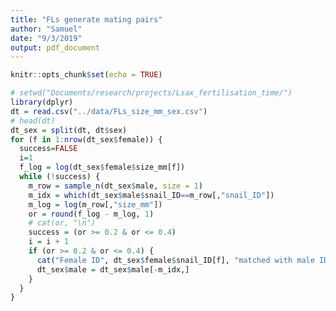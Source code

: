 ```yaml
---
title: "FLs generate mating pairs"
author: "Samuel"
date: "9/3/2019"
output: pdf_document
---
```


```r
knitr::opts_chunk$set(echo = TRUE)
```

```r
# setwd("Documents/research/projects/Lsax_fertilisation_time/")
library(dplyr)
dt = read.csv("../data/FLs_size_mm_sex.csv")
# head(dt)
dt_sex = split(dt, dt$sex)
for (f in 1:nrow(dt_sex$female)) {
  success=FALSE
  i=1
  f_log = log(dt_sex$female$size_mm[f])
  while (!success) {
    m_row = sample_n(dt_sex$male, size = 1)
    m_idx = which(dt_sex$male$snail_ID==m_row[,"snail_ID"])
    m_log = log(m_row[,"size_mm"])
    or = round(f_log - m_log, 1)
    # cat(or, "\n")
    success = (or >= 0.2 & or <= 0.4)
    i = i + 1
    if (or >= 0.2 & or <= 0.4) {
      cat("Female ID", dt_sex$female$snail_ID[f], "matched with male ID", m_row[,"snail_ID"], "\n")
      dt_sex$male = dt_sex$male[-m_idx,]
    }
  }
}
```

